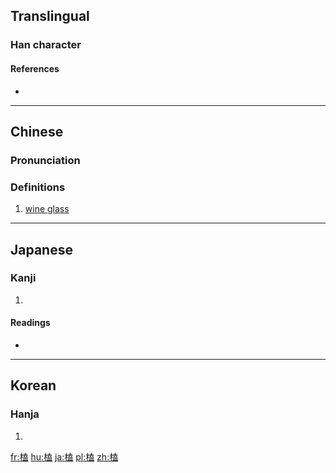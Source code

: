 ==Translingual==

===Han character===
{{Han char|rn=75|rad=木|as=10|sn=14|four=44917|canj=DGIT|ids=⿰木盍}}

====References====
* {{Han ref|kx=0545.120|dkj=15295|dj=0933.030|hdz=21260.100|uh=69BC|ud=27068|bh=E245|bd=57925}}

----

==Chinese==
{{zh-forms}}

===Pronunciation===
{{zh-pron
|m=kē
|c=hap6
|mc=y
|oc=y
|ma=
|cat=n
}}

===Definitions===
# [[wine glass]]

----

==Japanese==

===Kanji===
{{ja-kanji|grade=|rs=木10}}

# {{defn|lang=ja|sort=木10}}

====Readings====
* {{ja-readings|on=[[こう]] (kō)|kun=[[さかだる]] (sakadaru)}}

----

==Korean==

===Hanja===
{{ko-hanja|hangeul=합|eumhun=|rv=hap|mr=hap|y=hap}}

# {{defn|lang=ko|sort=木10}}

[[fr:榼]]
[[hu:榼]]
[[ja:榼]]
[[pl:榼]]
[[zh:榼]]